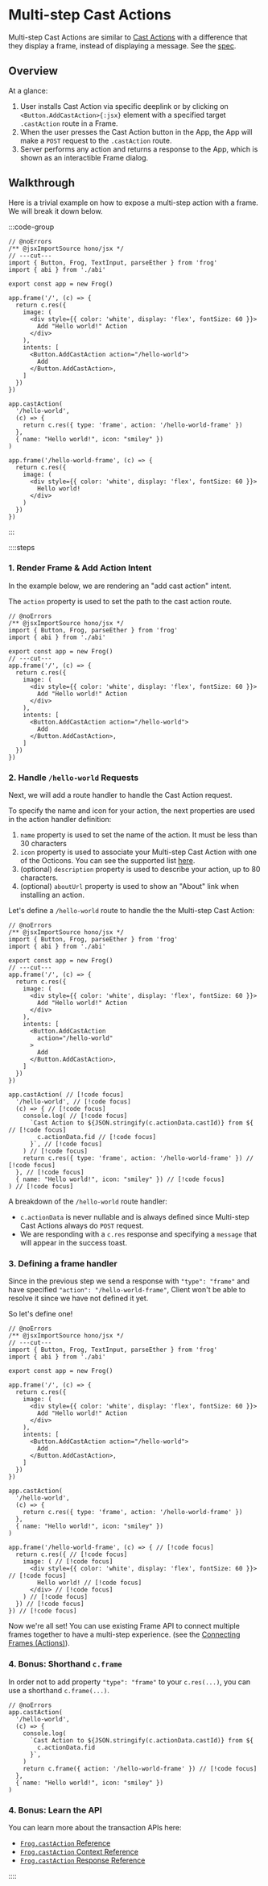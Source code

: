 # Multi-step Cast Actions

Multi-step Cast Actions are similar to [Cast Actions](/concepts/cast-actions) with a difference that they display a frame, instead of displaying a message. See the [spec](https://warpcast.notion.site/Frames-Multi-step-actions-f469054de8fb4ffc8b8e2649a41b6ad9).

## Overview

At a glance:

1. User installs Cast Action via specific deeplink or by clicking on `<Button.AddCastAction>{:jsx}` element with a specified target `.castAction` route in a Frame.
2. When the user presses the Cast Action button in the App, the App will make a `POST` request to the `.castAction` route.
3. Server performs any action and returns a response to the App, which is shown as an interactible Frame dialog.

## Walkthrough

Here is a trivial example on how to expose a multi-step action with a frame. We will break it down below.

:::code-group

```tsx twoslash [src/index.tsx]
// @noErrors
/** @jsxImportSource hono/jsx */
// ---cut---
import { Button, Frog, TextInput, parseEther } from 'frog'
import { abi } from './abi'

export const app = new Frog()

app.frame('/', (c) => {
  return c.res({
    image: (
      <div style={{ color: 'white', display: 'flex', fontSize: 60 }}>
        Add "Hello world!" Action
      </div>
    ),
    intents: [
      <Button.AddCastAction action="/hello-world">
        Add
      </Button.AddCastAction>,
    ]
  })
})

app.castAction(
  '/hello-world',
  (c) => {
    return c.res({ type: 'frame', action: '/hello-world-frame' })
  },
  { name: "Hello world!", icon: "smiley" })
)

app.frame('/hello-world-frame', (c) => {
  return c.res({
    image: (
      <div style={{ color: 'white', display: 'flex', fontSize: 60 }}>
        Hello world!
      </div>
    )
  })
})
```

:::

::::steps

### 1. Render Frame & Add Action Intent

In the example below, we are rendering an "add cast action" intent.

The `action` property is used to set the path to the cast action route.

```tsx twoslash [src/index.tsx]
// @noErrors
/** @jsxImportSource hono/jsx */
import { Button, Frog, parseEther } from 'frog'
import { abi } from './abi'

export const app = new Frog()
// ---cut---
app.frame('/', (c) => {
  return c.res({
    image: (
      <div style={{ color: 'white', display: 'flex', fontSize: 60 }}>
        Add "Hello world!" Action
      </div>
    ),
    intents: [
      <Button.AddCastAction action="/hello-world">
        Add
      </Button.AddCastAction>,
    ]
  })
})
```


### 2. Handle `/hello-world` Requests

Next, we will add a route handler to handle the Cast Action request.

To specify the name and icon for your action, the next properties are used in the action handler definition:
1. `name` property is used to set the name of the action. It must be less than 30 characters
2. `icon` property is used to associate your Multi-step Cast Action with one of the Octicons. You can see the supported list [here](https://warpcast.notion.site/Spec-Farcaster-Actions-84d5a85d479a43139ea883f6823d8caa).
3. (optional) `description` property is used to describe your action, up to 80 characters.
4. (optional) `aboutUrl` property is used to show an "About" link when installing an action.

Let's define a `/hello-world` route to handle the the Multi-step Cast Action:

```tsx twoslash [src/index.tsx]
// @noErrors
/** @jsxImportSource hono/jsx */
import { Button, Frog, parseEther } from 'frog'
import { abi } from './abi'

export const app = new Frog()
// ---cut---
app.frame('/', (c) => {
  return c.res({
    image: (
      <div style={{ color: 'white', display: 'flex', fontSize: 60 }}>
        Add "Hello world!" Action
      </div>
    ),
    intents: [
      <Button.AddCastAction
        action="/hello-world"
      >
        Add
      </Button.AddCastAction>,
    ]
  })
})

app.castAction( // [!code focus]
  '/hello-world', // [!code focus]
  (c) => { // [!code focus]
    console.log( // [!code focus]
      `Cast Action to ${JSON.stringify(c.actionData.castId)} from ${ // [!code focus]
        c.actionData.fid // [!code focus]
      }`, // [!code focus]
    ) // [!code focus]
    return c.res({ type: 'frame', action: '/hello-world-frame' }) // [!code focus]
  }, // [!code focus]
  { name: "Hello world!", icon: "smiley" }) // [!code focus]
) // [!code focus]
```

A breakdown of the `/hello-world` route handler:

- `c.actionData` is never nullable and is always defined since Multi-step Cast Actions always do `POST` request.
- We are responding with a `c.res` response and specifying a `message` that will appear in the success toast.

### 3. Defining a frame handler
Since in the previous step we send a response with `"type": "frame"` and have specified `"action": "/hello-world-frame"`, Client won't be able to resolve it since we have not defined it yet.

So let's define one!

```tsx twoslash [src/index.tsx]
// @noErrors
/** @jsxImportSource hono/jsx */
// ---cut---
import { Button, Frog, TextInput, parseEther } from 'frog'
import { abi } from './abi'

export const app = new Frog()

app.frame('/', (c) => {
  return c.res({
    image: (
      <div style={{ color: 'white', display: 'flex', fontSize: 60 }}>
        Add "Hello world!" Action
      </div>
    ),
    intents: [
      <Button.AddCastAction action="/hello-world">
        Add
      </Button.AddCastAction>,
    ]
  })
})

app.castAction(
  '/hello-world',
  (c) => {
    return c.res({ type: 'frame', action: '/hello-world-frame' })
  },
  { name: "Hello world!", icon: "smiley" })
)

app.frame('/hello-world-frame', (c) => { // [!code focus]
  return c.res({ // [!code focus]
    image: ( // [!code focus]
      <div style={{ color: 'white', display: 'flex', fontSize: 60 }}> // [!code focus]
        Hello world! // [!code focus]
      </div> // [!code focus]
    ) // [!code focus]
  }) // [!code focus]
}) // [!code focus]
```

Now we're all set! You can use existing Frame API to connect multiple frames together to have a multi-step experience. (see the [Connecting Frames (Actions)](/concepts/actions)).

### 4. Bonus: Shorthand `c.frame`

In order not to add property `"type": "frame"` to your `c.res(...)`, you can use a shorthand `c.frame(...)`.

```tsx twoslash [src/index.tsx]
// @noErrors
app.castAction(
  '/hello-world',
  (c) => {
    console.log(
      `Cast Action to ${JSON.stringify(c.actionData.castId)} from ${
        c.actionData.fid
      }`,
    ) 
    return c.frame({ action: '/hello-world-frame' }) // [!code focus]
  }, 
  { name: "Hello world!", icon: "smiley" })
)
```

### 4. Bonus: Learn the API

You can learn more about the transaction APIs here:

- [`Frog.castAction` Reference](/reference/frog-cast-action)
- [`Frog.castAction` Context Reference](/reference/frog-cast-action-context)
- [`Frog.castAction` Response Reference](/reference/frog-cast-action-response)

::::
